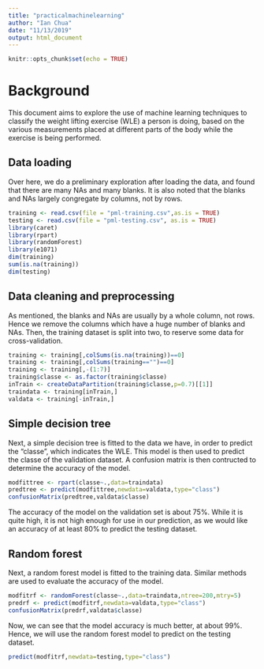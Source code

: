 ```yaml
---
title: "practicalmachinelearning"
author: "Ian Chua"
date: "11/13/2019"
output: html_document
---
```


```r
knitr::opts_chunk$set(echo = TRUE)
```

# Background
This document aims to explore the use of machine learning techniques to classify the weight lifting exercise (WLE) a person is doing, based on the various measurements placed at different parts of the body while the exercise is being performed. 

## Data loading

Over here, we do a preliminary exploration after loading the data, and found that there are many NAs and many blanks. It is also noted that the blanks and NAs largely congregate by columns, not by rows.
```r
training <- read.csv(file = "pml-training.csv",as.is = TRUE)
testing <- read.csv(file = "pml-testing.csv", as.is = TRUE)
library(caret)
library(rpart)
library(randomForest)
library(e1071)
dim(training)
sum(is.na(training))
dim(testing)
```

## Data cleaning and preprocessing

As mentioned, the blanks and NAs are usually by a whole column, not rows. Hence we remove the columns which have a huge number of blanks and NAs. Then, the training dataset is split into two, to reserve some data for cross-validation.

```r
training <- training[,colSums(is.na(training))==0]
training <- training[,colSums(training=="")==0]
training <- training[,-(1:7)]
training$classe <- as.factor(training$classe)
inTrain <- createDataPartition(training$classe,p=0.7)[[1]]
traindata <- training[inTrain,]
valdata <- training[-inTrain,]
```

## Simple decision tree

Next, a simple decision tree is fitted to the data we have, in order to predict the "classe", which indicates the WLE. This model is then used to predict the classe of the validation dataset. A confusion matrix is then contructed to determine the accuracy of the model.

```r
modfittree <- rpart(classe~.,data=traindata)
predtree <- predict(modfittree,newdata=valdata,type="class")
confusionMatrix(predtree,valdata$classe)
```

The accuracy of the model on the validation set is about 75%. While it is quite high, it is not high enough for use in our prediction, as we would like an accuracy of at least 80% to predict the testing dataset.

## Random forest

Next, a random forest model is fitted to the training data. Similar methods are used to evaluate the accuracy of the model.

```r
modfitrf <- randomForest(classe~.,data=traindata,ntree=200,mtry=5)
predrf <- predict(modfitrf,newdata=valdata,type="class")
confusionMatrix(predrf,valdata$classe)
```

Now, we can see that the model accuracy is much better, at about 99%. Hence, we will use the random forest model to predict on the testing dataset.

```r
predict(modfitrf,newdata=testing,type="class")
```